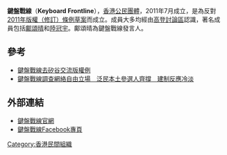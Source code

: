 {{expand|time=2015-12-17T09:49:29+00:00}}
'''鍵盤戰線'''（'''Keyboard Frontline'''），[[香港|香港]][[公民團體|公民團體]]，2011年7月成立，是為反對[[2011年版權（修訂）條例草案|2011年版權（修訂）條例草案]]而成立。成員大多均經由[[高登討論區|高登討論區]]認識，著名成員包括[[鄺頌晴|鄺頌晴]]和[[陸冠宇|陸冠宇]]。鄺頌晴為鍵盤戰線發言人。
==參考==
*[https://news.mingpao.com/pns/dailynews/web_tc/article/20160222/s00002/1456077433552 鍵盤戰線去矽谷交流版權例]{{Wayback|url=https://news.mingpao.com/pns/dailynews/web_tc/article/20160222/s00002/1456077433552 |date=20180103133628 }}
*[https://www.thestandnews.com/politics/%E9%8D%B5%E7%9B%A4%E6%88%B0%E7%B7%9A%E8%AA%BF%E6%9F%A5%E7%B6%B2%E7%B5%A1%E8%87%AA%E7%94%B1%E7%AB%8B%E5%A0%B4-%E6%B3%9B%E6%B0%91%E6%9C%AC%E5%9C%9F%E5%8F%83%E9%81%B8%E4%BA%BA%E9%BD%8A%E6%92%90-%E5%BB%BA%E5%88%B6%E5%8F%8D%E6%87%89%E5%86%B7%E6%B7%A1/ 鍵盤戰線調查網絡自由立場　泛民本土參選人齊撐　建制反應冷淡]{{Wayback|url=https://www.thestandnews.com/politics/%E9%8D%B5%E7%9B%A4%E6%88%B0%E7%B7%9A%E8%AA%BF%E6%9F%A5%E7%B6%B2%E7%B5%A1%E8%87%AA%E7%94%B1%E7%AB%8B%E5%A0%B4-%E6%B3%9B%E6%B0%91%E6%9C%AC%E5%9C%9F%E5%8F%83%E9%81%B8%E4%BA%BA%E9%BD%8A%E6%92%90-%E5%BB%BA%E5%88%B6%E5%8F%8D%E6%87%89%E5%86%B7%E6%B7%A1/ |date=20200920213752 }}
==外部連結==
*[https://web.archive.org/web/20150703145336/https://kbfl.org/ 鍵盤戰線官網]
*[https://www.facebook.com/KeyboardFrontline/ 鍵盤戰線Facebook專頁]{{Wayback|url=https://www.facebook.com/KeyboardFrontline/ |date=20200111042428 }}

{{香港政黨}}

{{Hk-org-stub}}
[[Category:香港民間組織|Category:香港民間組織]]